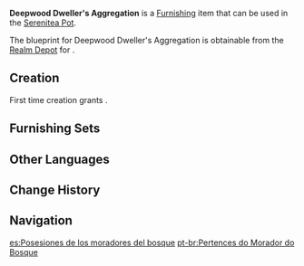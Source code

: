{{Furnishing Infobox
|id             = 362238
|image          = Item Deepwood Dweller's Aggregation.png
|category       = Small Furnishing
|subcategory    = Ornament
|quality        = 3
|adeptal_energy = 60
|load           = 85
|reduced_load   = 64
|description    = This storage box made from [[Adhigama Wood]] is firm while its decorations possess waterproof properties. It is said that chests like these can store a great amount of valuables and are capable of withstanding the strikes of [[Rishboland Tiger]]s, the pecking of [[Dusk Bird]]s, the bubbles of [[Floating Hydro Fungi]], and even the stomping weight of [[Sumpter Beast]]s. Still, these claims are mostly unconfirmed rumors as the folk of the rainforest are simple in their habits. They often don't even lock their chests due to a lack of fear for something as unlikely as property theft...
|mention        = 
|blueprint      = Realm Depot
|source1        = 
}}
'''Deepwood Dweller's Aggregation''' is a [[Furnishing]] item that can be used in the [[Serenitea Pot]].

The blueprint for Deepwood Dweller's Aggregation is obtainable from the [[Realm Depot]] for {{Item|Realm Currency|24|x=160}}.

==Creation==
First time creation grants {{Item|Trust|24|x=60}}.
{{Recipe
|type = Creation
|time = 14h
|Adhigama Wood = 12
|sort = Adhigama Wood
}}

==Furnishing Sets==
{{Craft Usage}}

==Other Languages==
{{Other Languages
|default_hidden = 1
|en      = Deepwood Dweller's Aggregation
|zhs     = 「林居之人的存积」
|zhs_rm  = "Línjū zhī Rén de Cúnjī"
|zht     = 「林居之人的存積」
|zht_rm  = "Línjū zhī Rén de Cúnjī"
|ja      = 「森の民の蓄積」
|ja_rm   = "Mori no Tami no Chikuseki"
|ko      = 「숲 주민의 보관」
|ko_rm   = "Sup Jumin-ui Bogwan"
|es      = Posesiones de los moradores del bosque
|fr      = «&nbsp;Agrégation de l'habitant des bois&nbsp;»
|ru      = Кладовая лесного жителя
|th      = "การกักเก็บของผู้คนแห่งพงไพร"
|th_rm   = 
|vi      = Tiết Kiệm Của Cư Dân Rừng Sâu
|de      = „Lagerstätte des Waldbewohners“
|id      = Tabungan Penghuni Hutan
|pt      = Pertences do Morador do Bosque
|tr      = Derin Orman Sakinlerinin Birikimi
|it      = Aggregazione di Boscoprofondo
}}

==Change History==
{{Change History|3.3}}

==Navigation==
{{Furnishing Navbox|interior}}

[[es:Posesiones de los moradores del bosque]]
[[pt-br:Pertences do Morador do Bosque]]